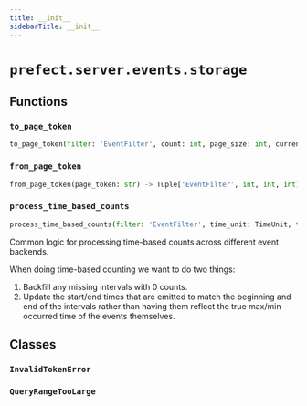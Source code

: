 ```yaml
---
title: __init__
sidebarTitle: __init__
---
```


# `prefect.server.events.storage`

## Functions

### `to_page_token` <sup><a href="https://github.com/prefecthq/prefect/blob/main/src/prefect/server/events/storage/__init__.py#L19"><Icon icon="github" size="14" /></a></sup>

```python
to_page_token(filter: 'EventFilter', count: int, page_size: int, current_offset: int) -> Optional[str]
```

### `from_page_token` <sup><a href="https://github.com/prefecthq/prefect/blob/main/src/prefect/server/events/storage/__init__.py#L37"><Icon icon="github" size="14" /></a></sup>

```python
from_page_token(page_token: str) -> Tuple['EventFilter', int, int, int]
```

### `process_time_based_counts` <sup><a href="https://github.com/prefecthq/prefect/blob/main/src/prefect/server/events/storage/__init__.py#L56"><Icon icon="github" size="14" /></a></sup>

```python
process_time_based_counts(filter: 'EventFilter', time_unit: TimeUnit, time_interval: float, counts: List[EventCount]) -> List[EventCount]
```


Common logic for processing time-based counts across different event backends.

When doing time-based counting we want to do two things:

1. Backfill any missing intervals with 0 counts.
2. Update the start/end times that are emitted to match the beginning and
end of the intervals rather than having them reflect the true max/min
occurred time of the events themselves.


## Classes

### `InvalidTokenError` <sup><a href="https://github.com/prefecthq/prefect/blob/main/src/prefect/server/events/storage/__init__.py#L15"><Icon icon="github" size="14" /></a></sup>

### `QueryRangeTooLarge` <sup><a href="https://github.com/prefecthq/prefect/blob/main/src/prefect/server/events/storage/__init__.py#L98"><Icon icon="github" size="14" /></a></sup>
